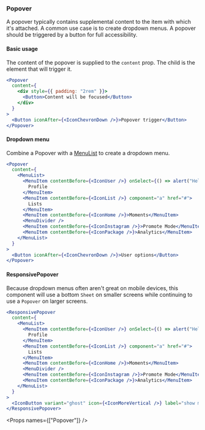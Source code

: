 
<Nav title="Popover" />
<SEO title="Popover" />

<Container>
<Article sidebar={[
  { id: 'Popover', name: 'Popover'},
  { id: 'Basic usage', name: 'Basic usage' },
  { id: 'Dropdown menu', name: 'Dropdown menu' },
  { id: 'ResponsivePopover', name: 'Responsive popover'},
  { id: 'Props', name: 'API'}
]}>

# Popover

A popover typically contains supplemental content to the item with which it's attached. A common use case is to create dropdown menus. A popover should be triggered by a button for full accessibility.

#### Basic usage

The content of the popover is supplied to the `content` prop. The child is the element that will trigger it.

```jsx expanded
<Popover
  content={
    <div style={{ padding: "2rem" }}>
      <Button>Content will be focused</Button>
    </div>
  }
>
  <Button iconAfter={<IconChevronDown />}>Popover trigger</Button>
</Popover>
```

#### Dropdown menu

Combine a Popover with a [MenuList](/components/menu) to create a dropdown menu.

```jsx
<Popover
  content={
    <MenuList>
      <MenuItem contentBefore={<IconUser />} onSelect={() => alert("Hello 1")}>
        Profile
      </MenuItem>
      <MenuItem contentBefore={<IconList />} component="a" href="#">
        Lists
      </MenuItem>
      <MenuItem contentBefore={<IconHome />}>Moments</MenuItem>
      <MenuDivider />
      <MenuItem contentBefore={<IconInstagram />}>Promote Mode</MenuItem>
      <MenuItem contentBefore={<IconPackage />}>Analytics</MenuItem>
    </MenuList>
  }
>
  <Button iconAfter={<IconChevronDown />}>User options</Button>
</Popover>
```

#### ResponsivePopover

Because dropdown menus often aren't great on mobile devices, this component will use a bottom `Sheet` on smaller screens while continuing to use a `Popover` on larger screens.

```jsx
<ResponsivePopover
  content={
    <MenuList>
      <MenuItem contentBefore={<IconUser />} onSelect={() => alert("Hello 1")}>
        Profile
      </MenuItem>
      <MenuItem contentBefore={<IconList />} component="a" href="#">
        Lists
      </MenuItem>
      <MenuItem contentBefore={<IconHome />}>Moments</MenuItem>
      <MenuDivider />
      <MenuItem contentBefore={<IconInstagram />}>Promote Mode</MenuItem>
      <MenuItem contentBefore={<IconPackage />}>Analytics</MenuItem>
    </MenuList>
  }
>
  <IconButton variant="ghost" icon={<IconMoreVertical />} label="show more" />
</ResponsivePopover>
```

<Props names={["Popover"]} />

</Article>
</Container>
